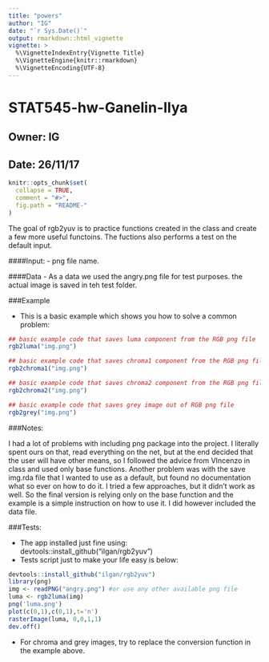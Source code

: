```yaml
---
title: "powers"
author: "IG"
date: "`r Sys.Date()`"
output: rmarkdown::html_vignette
vignette: >
  %\VignetteIndexEntry{Vignette Title}
  %\VignetteEngine{knitr::rmarkdown}
  %\VignetteEncoding{UTF-8}
---
```

# STAT545-hw-Ganelin-Ilya
## Owner: IG 
## Date: 26/11/17

<!-- README.md is generated from README.Rmd. Please edit that file -->

```r
knitr::opts_chunk$set(
  collapse = TRUE,
  comment = "#>",
  fig.path = "README-"
)
```

The goal of rgb2yuv is to practice functions created in the class and create a few more useful functoins. The fuctions also performs a test on the default input.

####Input:
- png file name.

####Data
- As a data we used the angry.png file for test purposes. the actual image is saved in teh test folder.

###Example

- This is a basic example which shows you how to solve a common problem:

``` r
## basic example code that saves luma component from the RGB png file
rgb2luma("img.png")
```

``` r
## basic example code that saves chroma1 component from the RGB png file
rgb2chroma1("img.png")
```

``` r
## basic example code that saves chroma2 component from the RGB png file
rgb2chroma2("img.png")
```

``` r
## basic example code that saves grey image out of RGB png file
rgb2grey("img.png")
```

###Notes:

I had a lot of problems with including png package into the project. I literally spent ours on that, read everything on the net, but at the end decided that the user will have other means, so I followed the advice from VIncenzo in class and used only base functions.
Another problem was with the save img.rda file that I wanted to use as a default, but found no documentation what so ever on how to do it. I tried a few approaches, but it didn't work as well.
So the final version is relying only on the base function and the example is a simple instruction on how to use it. I did however included the data file.

###Tests:

- The app installed just fine using: devtools::install_github("ilgan/rgb2yuv")
- Tests script just to make your life easy is below:

``` r
devtools::install_github("ilgan/rgb2yuv")
library(png)
img <- readPNG("angry.png") #or use any other available png file
luma <- rgb2luma(img)
png('luma.png')
plot(c(0,1),c(0,1),t='n')
rasterImage(luma, 0,0,1,1)
dev.off()
```

- For chroma and grey images, try to replace the conversion function in the example above.
